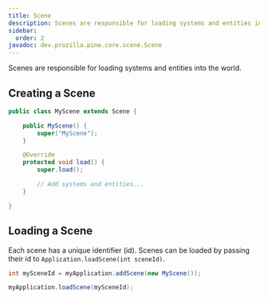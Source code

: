 ```yaml
---
title: Scene
description: Scenes are responsible for loading systems and entities into the world.
sidebar:
  order: 2
javadoc: dev.prozilla.pine.core.scene.Scene
---
```


Scenes are responsible for loading systems and entities into the world.

## Creating a Scene

```java
public class MyScene extends Scene {

	public MyScene() {
		super("MyScene");
	}

	@Override
	protected void load() {
		super.load();

		// Add systems and entities...
	}

}
```

## Loading a Scene

Each scene has a unique identifier (id). Scenes can be loaded by passing their id to `Application.loadScene(int sceneId)`.

```java
int mySceneId = myApplication.addScene(new MyScene());

myApplication.loadScene(mySceneId);
```